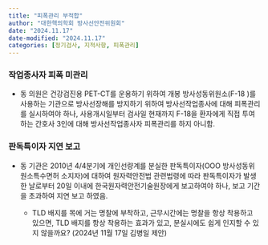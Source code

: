 ```yaml
---
title: "피폭관리 부적합"
author: "대한핵의학회 방사선안전위원회"
date: "2024.11.17"
date-modified: "2024.11.17"
categories: [정기검사, 지적사항, 피폭관리]
---
```


### 작업종사자 피폭 미관리

-   동 의원은 건강검진용 PET-CT를 운용하기 위하여 개봉 방사성동위원소(F-18 )를 사용하는 기관으로 방사선장해를 방지하기 위하여 방사선작업종사에 대해 피폭관리를 실시하여야 하나, 사용개시일부터 검사일 현재까지 F-18을 환자에게 직접 투여하는 간호사 3인에 대해 방사선작업종사자 피폭관리를 하지 아니함.


### 판독특이자 지연 보고

-   동 기관은 2010년 4/4분기에 개인선량계를 분실한 판독특이자(OOO 방사성동위원소특수면허 소지자)에 대하여 원자력안전법 관련법령에 따라 판독특이자가 발생한 날로부터 20일 이내에 한국원자력안전기술원장에게 보고하여야 하나, 보고 기간을 초과하여 지연 보고 하였음.

    -   TLD 배지를 목에 거는 명찰에 부착하고, 근무시간에는 명찰을 항상 착용하고 있으면, TLD 배지를 항상 착용하는 효과가 있고, 분실시에도 쉽게 인지할 수 있지 않을까요? (2024년 11월 17일 김병일 제안)
